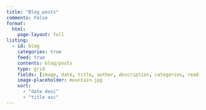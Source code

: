 ```yaml
---
title: "Blog posts"
comments: False
format:
  html:
    page-layout: full
listing:
  - id: blog
    categories: true
    feed: true
    contents: blog/posts
    type: grid
    fields: [image, date, title, author, description, categories, reading-time]
    image-placeholder: mountain.jpg
    sort: 
      - "date desc"
      - "title asc"
---
```



:::{#blog}
:::
